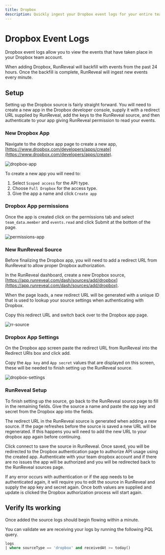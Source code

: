 ```yaml
---
title: Dropbox
description: Quickly ingest your Dropbox event logs for your entire team.
---
```




# Dropbox Event Logs

Dropbox event logs allow you to view the events that have taken place in your Dropbox team account. 

When adding Dropbox, RunReveal will backfill with events from the past 24 hours. Once the backfill is complete, RunReveal will ingest new events every minute.

## Setup

Setting up the Dropbox source is fairly straight forward. You will need to create a new app in the Dropbox developer console, supply it with a redirect URL supplied by RunReveal, add the keys to the RunReveal source, 
and then authenticate to your app giving RunReveal permission to read your events.

### New Dropbox App

Navigate to the dropbox app page to create a new app, [https://www.dropbox.com/developers/apps/create](https://www.dropbox.com/developers/apps/create).

![dropbox-app](/dropbox/app-create.png)

To create a new app you will need to:

1. Select `Scoped access` for the API type.
2. Choose `Full Dropbox` for the access type.
3. Give the app a name and click `Create app`

### Dropbox App permissions

Once the app is created click on the permissions tab and select `team_data.member` and `events.read` and click Submit at the bottom of the page.

![permissions-app](/dropbox/permissions.png)

### New RunReveal Source

Before finalizing the Dropbox app, you will need to add a redirect URL from RunReveal to allow proper Dropbox authorization.

In the RunReveal dashboard, create a new Dropbox source, [https://app.runreveal.com/dash/sources/add/dropbox](https://app.runreveal.com/dash/sources/add/dropbox).

When the page loads, a new redirect URL will be generated with a unique ID that is used to lookup your source settings when authenticating with Dropbox.

Copy this redirect URL and switch back over to the Dropbox app page.

![rr-source](/dropbox/dropbox-source.png)

### Dropbox App Settings

On the Dropbox app screen paste the redirect URL from RunReveal into the Redirect URIs box and click add.

Copy the `App key` and `App secret` values that are displayed on this screen, these will be needed to finish setting up the RunReveal source.

![dropbox-settings](/dropbox/app-settings.png)

### RunReveal Setup

To finish setting up the source, go back to the RunReveal source page to fill in the remaining fields. 
Give the source a name and paste the app key and secret from the Dropbox app into the fields.

<Callout type="info">
  The redirect URL in the RunReveal source is generated when adding a new source. If the page refreshes before the source is saved a new URL will be regenerated.
  If this happens you will need to add the new URL to your dropbox app again before continuing.
</Callout>

Click connect to save the source in RunReveal. Once saved, you will be redirected to the Dropbox authentication page to authorize API usage using the created app.
Authenticate with your team dropbox account and if there are no issues the app will be authorized and you will be redirected back to the RunReveal sources page.

<Callout type="info">
    If any error occurs with authentication or if the app needs to be authenticated again, 
    it will require you to edit the source in RunReveal and supply the app key and secret again. 
    Once both values are supplied and update is clicked the Dropbox authorization process will start again.
</Callout>

## Verify Its working

Once added the source logs should begin flowing within a minute.

You can validate we are receiving your logs by running the following PQL query.

```sql
logs
| where sourceType == 'dropbox' and receivedAt >= today()
```
